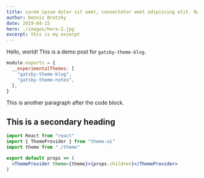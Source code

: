 ```yaml
---
title: Lorem ipsum dolor sit amet, consectetur amet adipiscing elit. Nam sed mollis sapien proin ilat.
author: Dennis Brotzky
date: 2019-04-15
hero: ./images/hero-2.jpg
excerpt: this is my excerpt
---
```


Hello, world! This is a demo post for `gatsby-theme-blog`.

```js
module.exports = {
  __experimentalThemes: [
    "gatsby-theme-blog",
    "gatsby-theme-notes",
  ],
}
```

This is another paragraph after the code block.

## This is a secondary heading

```jsx
import React from "react"
import { ThemeProvider } from "theme-ui"
import theme from "./theme"

export default props => (
  <ThemeProvider theme={theme}>{props.children}</ThemeProvider>
)
```